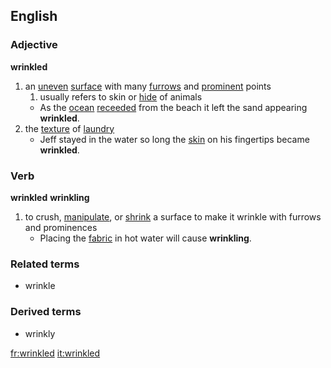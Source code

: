 ==English==
=== Adjective ===
'''wrinkled'''
#an [[uneven]] [[surface]] with many [[furrow]]s and [[prominent]] points
##usually refers to skin or [[hide]] of animals
#* As the [[:w:ocean|ocean]] [[receeded]] from the beach it left the sand appearing '''wrinkled'''.
# the [[texture]] of [[laundry]]
#* Jeff stayed in the water so long the [[skin]] on his fingertips became '''wrinkled'''.
=== Verb ===
'''wrinkled''' '''wrinkling'''
#to crush, [[manipulate]], or [[shrink]] a surface to make it wrinkle with furrows and prominences
#*Placing the [[fabric]] in hot water will cause '''wrinkling'''.
=== Related terms ===
*wrinkle
=== Derived terms ===
*wrinkly

[[fr:wrinkled]]
[[it:wrinkled]]